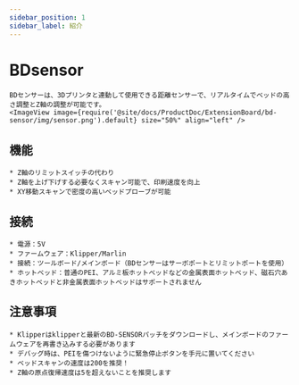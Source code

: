 ```yaml
---
sidebar_position: 1
sidebar_label: 紹介
---
```




# BDsensor

    BDセンサーは、3Dプリンタと連動して使用できる距離センサーで、リアルタイムでベッドの高さ調整とZ軸の調整が可能です。
    <ImageView image={require('@site/docs/ProductDoc/ExtensionBoard/bd-sensor/img/sensor.png').default} size="50%" align="left" />

## 機能

    * Z軸のリミットスイッチの代わり
    * Z軸を上げ下げする必要なくスキャン可能で、印刷速度を向上
    * XY移動スキャンで密度の高いベッドプローブが可能



## 接続

    * 電源：5V
    * ファームウェア：Klipper/Marlin
    * 接続：ツールボード/メインボード（BDセンサーはサーボポートとリミットポートを使用）
    * ホットベッド：普通のPEI、アルミ板ホットベッドなどの金属表面ホットベッド、磁石穴あきホットベッドと非金属表面ホットベッドはサポートされません


## 注意事項

    * Klipperはklipperと最新のBD-SENSORパッチをダウンロードし、メインボードのファームウェアを再書き込みする必要があります
    * デバッグ時は、PEIを傷つけないように緊急停止ボタンを手元に置いてください
    * ベッドスキャンの速度は200を推奨！
    * Z軸の原点復帰速度は5を超えないことを推奨します

